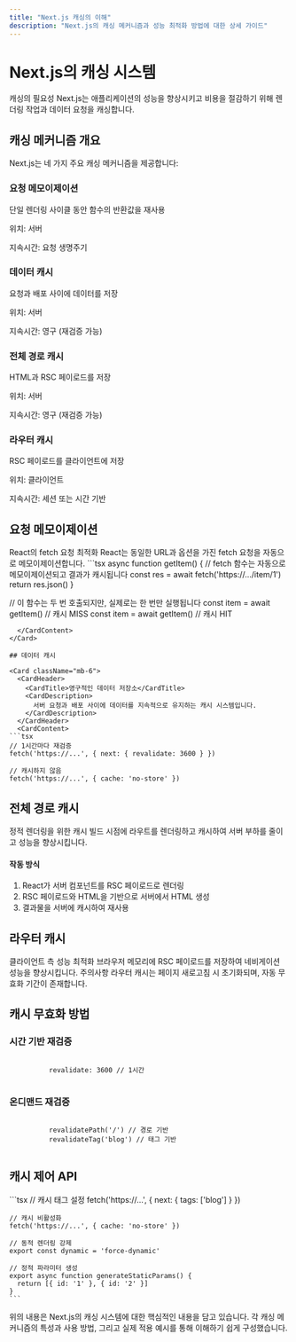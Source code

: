 ```yaml
---
title: "Next.js 캐싱의 이해"
description: "Next.js의 캐싱 메커니즘과 성능 최적화 방법에 대한 상세 가이드"
---
```



# Next.js의 캐싱 시스템

<Card className="mb-6">
  <CardHeader>
    <CardTitle>캐싱의 필요성</CardTitle>
    <CardDescription>
      Next.js는 애플리케이션의 성능을 향상시키고 비용을 절감하기 위해 렌더링 작업과 데이터 요청을 캐싱합니다.
    </CardDescription>
  </CardHeader>
</Card>

## 캐싱 메커니즘 개요

Next.js는 네 가지 주요 캐싱 메커니즘을 제공합니다:

<Card className="mb-6">
  <CardContent>
    <div className="grid grid-cols-1 md:grid-cols-2 gap-4">
      <div className="p-4 border rounded-lg">
        <h3 className="font-bold mb-2">요청 메모이제이션</h3>
        <p>단일 렌더링 사이클 동안 함수의 반환값을 재사용</p>
        <p className="text-sm text-gray-600">위치: 서버</p>
        <p className="text-sm text-gray-600">지속시간: 요청 생명주기</p>
      </div>
      <div className="p-4 border rounded-lg">
        <h3 className="font-bold mb-2">데이터 캐시</h3>
        <p>요청과 배포 사이에 데이터를 저장</p>
        <p className="text-sm text-gray-600">위치: 서버</p>
        <p className="text-sm text-gray-600">지속시간: 영구 (재검증 가능)</p>
      </div>
      <div className="p-4 border rounded-lg">
        <h3 className="font-bold mb-2">전체 경로 캐시</h3>
        <p>HTML과 RSC 페이로드를 저장</p>
        <p className="text-sm text-gray-600">위치: 서버</p>
        <p className="text-sm text-gray-600">지속시간: 영구 (재검증 가능)</p>
      </div>
      <div className="p-4 border rounded-lg">
        <h3 className="font-bold mb-2">라우터 캐시</h3>
        <p>RSC 페이로드를 클라이언트에 저장</p>
        <p className="text-sm text-gray-600">위치: 클라이언트</p>
        <p className="text-sm text-gray-600">지속시간: 세션 또는 시간 기반</p>
      </div>
    </div>
  </CardContent>
</Card>

## 요청 메모이제이션

<Card className="mb-6">
  <CardHeader>
    <CardTitle>React의 fetch 요청 최적화</CardTitle>
    <CardDescription>
      React는 동일한 URL과 옵션을 가진 fetch 요청을 자동으로 메모이제이션합니다.
    </CardDescription>
  </CardHeader>
  <CardContent>
```tsx
async function getItem() {
  // fetch 함수는 자동으로 메모이제이션되고 결과가 캐시됩니다
  const res = await fetch('https://.../item/1')
  return res.json()
}

// 이 함수는 두 번 호출되지만, 실제로는 한 번만 실행됩니다
const item = await getItem() // 캐시 MISS
const item = await getItem() // 캐시 HIT
```
  </CardContent>
</Card>

## 데이터 캐시

<Card className="mb-6">
  <CardHeader>
    <CardTitle>영구적인 데이터 저장소</CardTitle>
    <CardDescription>
      서버 요청과 배포 사이에 데이터를 지속적으로 유지하는 캐시 시스템입니다.
    </CardDescription>
  </CardHeader>
  <CardContent>
```tsx
// 1시간마다 재검증
fetch('https://...', { next: { revalidate: 3600 } })

// 캐시하지 않음
fetch('https://...', { cache: 'no-store' })
```
  </CardContent>
</Card>

## 전체 경로 캐시

<Card className="mb-6">
  <CardHeader>
    <CardTitle>정적 렌더링을 위한 캐시</CardTitle>
    <CardDescription>
      빌드 시점에 라우트를 렌더링하고 캐시하여 서버 부하를 줄이고 성능을 향상시킵니다.
    </CardDescription>
  </CardHeader>
  <CardContent>
    <div className="space-y-4">
      <div className="p-4 bg-gray-50 rounded-lg">
        <h4 className="font-bold">작동 방식</h4>
        <ol className="list-decimal list-inside space-y-2 mt-2">
          <li>React가 서버 컴포넌트를 RSC 페이로드로 렌더링</li>
          <li>RSC 페이로드와 HTML을 기반으로 서버에서 HTML 생성</li>
          <li>결과물을 서버에 캐시하여 재사용</li>
        </ol>
      </div>
    </div>
  </CardContent>
</Card>

## 라우터 캐시

<Card className="mb-6">
  <CardHeader>
    <CardTitle>클라이언트 측 성능 최적화</CardTitle>
    <CardDescription>
      브라우저 메모리에 RSC 페이로드를 저장하여 네비게이션 성능을 향상시킵니다.
    </CardDescription>
  </CardHeader>
  <CardContent>
    <Alert>
      <AlertTitle>주의사항</AlertTitle>
      <AlertDescription>
        라우터 캐시는 페이지 새로고침 시 초기화되며, 자동 무효화 기간이 존재합니다.
      </AlertDescription>
    </Alert>
  </CardContent>
</Card>

## 캐시 무효화 방법

<Card className="mb-6">
  <CardContent>
    <div className="grid grid-cols-1 md:grid-cols-2 gap-4">
      <div className="p-4 border rounded-lg">
        <h3 className="font-bold mb-2">시간 기반 재검증</h3>
        <code className="block p-2 bg-gray-50 rounded">
          revalidate: 3600 // 1시간
        </code>
      </div>
      <div className="p-4 border rounded-lg">
        <h3 className="font-bold mb-2">온디맨드 재검증</h3>
        <code className="block p-2 bg-gray-50 rounded">
          revalidatePath('/') // 경로 기반
          revalidateTag('blog') // 태그 기반
        </code>
      </div>
    </div>
  </CardContent>
</Card>

## 캐시 제어 API

<Card className="mb-6">
  <CardContent>
    ```tsx
    // 캐시 태그 설정
    fetch('https://...', { next: { tags: ['blog'] } })

    // 캐시 비활성화
    fetch('https://...', { cache: 'no-store' })

    // 동적 렌더링 강제
    export const dynamic = 'force-dynamic'

    // 정적 파라미터 생성
    export async function generateStaticParams() {
      return [{ id: '1' }, { id: '2' }]
    }
    ```
  </CardContent>
</Card>

위의 내용은 Next.js의 캐싱 시스템에 대한 핵심적인 내용을 담고 있습니다. 각 캐싱 메커니즘의 특성과 사용 방법, 그리고 실제 적용 예시를 통해 이해하기 쉽게 구성했습니다.